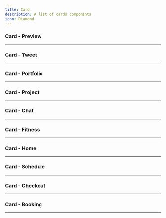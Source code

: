 ```yaml
---
title: Card
description: A list of cards components
icon: Diamond
---
```


### Card - Preview


<Preview link="card/card-08">
    <Card_08 />
</Preview>

---

### Card - Tweet


<Preview link="card/card-01">
    <Card_01 />
</Preview>

---

### Card - Portfolio


<Preview link="card/card-02">
    <Card_02 />
</Preview>

---

### Card - Project


<Preview link="card/card-03">
    <Card_03 />
</Preview>

---

### Card - Chat


<Preview link="card/card-04">
    <Card_04 />
</Preview>

---

### Card - Fitness


<Preview link="card/card-05">
    <Card_05 />
</Preview>

---

### Card - Home


<Preview link="card/card-06">
    <Card_06 />
</Preview>

---

### Card - Schedule


<Preview link="card/card-07">
    <Card_07 />
</Preview>

---

### Card - Checkout


<Preview link="card/card-09">
    <Card_09 />
</Preview>

---

### Card - Booking


<Preview link="card/card-10">
    <Card_10 />
</Preview>

---